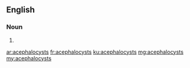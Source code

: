 ==English==

===Noun===
{{head|en|plural}}

# {{plural of|acephalocyst|lang=en|nocat=1}}

[[ar:acephalocysts]]
[[fr:acephalocysts]]
[[ku:acephalocysts]]
[[mg:acephalocysts]]
[[my:acephalocysts]]